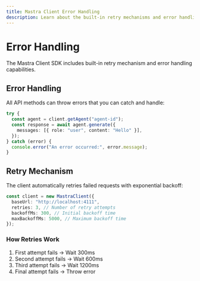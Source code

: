 ```yaml
---
title: Mastra Client Error Handling
description: Learn about the built-in retry mechanisms and error handling capabilities in the Mastra client-js SDK.
---
```


# Error Handling

The Mastra Client SDK includes built-in retry mechanism and error handling capabilities.

## Error Handling

All API methods can throw errors that you can catch and handle:

```typescript
try {
  const agent = client.getAgent("agent-id");
  const response = await agent.generate({
    messages: [{ role: "user", content: "Hello" }],
  });
} catch (error) {
  console.error("An error occurred:", error.message);
}
```

## Retry Mechanism

The client automatically retries failed requests with exponential backoff:

```typescript
const client = new MastraClient({
  baseUrl: "http://localhost:4111",
  retries: 3, // Number of retry attempts
  backoffMs: 300, // Initial backoff time
  maxBackoffMs: 5000, // Maximum backoff time
});
```

### How Retries Work

1. First attempt fails → Wait 300ms
2. Second attempt fails → Wait 600ms
3. Third attempt fails → Wait 1200ms
4. Final attempt fails → Throw error
